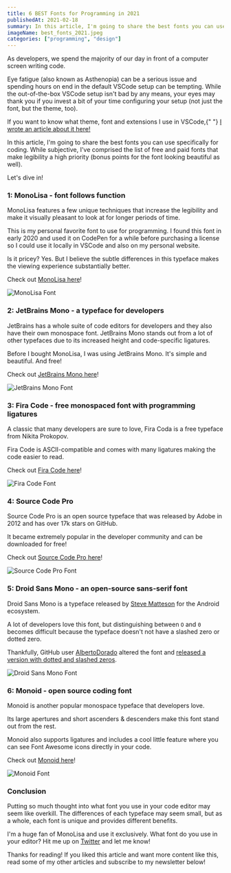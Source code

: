 ```yaml
---
title: 6 BEST Fonts for Programming in 2021
publishedAt: 2021-02-18
summary: In this article, I'm going to share the best fonts you can use for coding. While subjective, I've comprised the list of free and paid fonts that make legibility a high priority (bonus points for the font looking beautiful as well).
imageName: best_fonts_2021.jpeg
categories: ["programming", "design"]
---
```


As developers, we spend the majority of our day in front of a computer screen writing code.

Eye fatigue (also known as Asthenopia) can be a serious issue and spending hours on end in the default VSCode setup can be tempting. While the out-of-the-box VSCode setup isn't bad by any means, your eyes may thank you if you invest a bit of your time configuring your setup (not just the font, but the theme, too).

<Infoquote>
  If you want to know what theme, font and extensions I use in VSCode,{" "}
  <a
    href="https://braydoncoyer.dev/blog/my-vscode-toolbox-2020/"
    target="_blank"
  >
    I wrote an article about it here!
  </a>
</Infoquote>

In this article, I'm going to share the best fonts you can use specifically for coding. While subjective, I've comprised the list of free and paid fonts that make legibility a high priority (bonus points for the font looking beautiful as well).

Let's dive in!

### 1: MonoLisa - font follows function

MonoLisa features a few unique techniques that increase the legibility and make it visually pleasant to look at for longer periods of time.

This is my personal favorite font to use for programming. I found this font in early 2020 and used it on CodePen for a while before purchasing a license so I could use it locally in VSCode and also on my personal website.

Is it pricey? Yes. But I believe the subtle differences in this typeface makes the viewing experience substantially better.

Check out [MonoLisa here](https://www.monolisa.dev/)!

![MonoLisa Font](https://cdn.hashnode.com/res/hashnode/image/upload/v1613599025420/tA6PIFeHK.png)

### 2: JetBrains Mono - a typeface for developers

JetBrains has a whole suite of code editors for developers and they also have their own monospace font. JetBrains Mono stands out from a lot of other typefaces due to its increased height and code-specific ligatures.

Before I bought MonoLisa, I was using JetBrains Mono. It's simple and beautiful. And free!

Check out [JetBrains Mono here](https://www.jetbrains.com/lp/mono/)!

![JetBrains Mono Font](https://cdn.hashnode.com/res/hashnode/image/upload/v1613599040649/TgVbCLvhy.png)

### 3: Fira Code - free monospaced font with programming ligatures

A classic that many developers are sure to love, Fira Coda is a free typeface from Nikita Prokopov.

Fira Code is ASCII-compatible and comes with many ligatures making the code easier to read.

Check out [Fira Code here](https://github.com/tonsky/FiraCode)!

![Fira Code Font](https://cdn.hashnode.com/res/hashnode/image/upload/v1613599057480/hIivvhTZW.png)

### 4: Source Code Pro

Source Code Pro is an open source typeface that was released by Adobe in 2012 and has over 17k stars on GitHub.

It became extremely popular in the developer community and can be downloaded for free!

Check out [Source Code Pro here](https://github.com/adobe-fonts/source-code-pro)!

![Source Code Pro Font](https://cdn.hashnode.com/res/hashnode/image/upload/v1613599070618/A7wacSGF-.png)

### 5: Droid Sans Mono - an open-source sans-serif font

Droid Sans Mono is a typeface released by [Steve Matteson](https://www.myfonts.com/person/Steve_Matteson/) for the Android ecosystem.

A lot of developers love this font, but distinguishing between `O` and `0` becomes difficult because the typeface doesn't not have a slashed zero or dotted zero.

Thankfully, GitHub user [AlbertoDorado](https://github.com/AlbertoDorado) altered the font and [released a version with dotted and slashed zeros](https://github.com/AlbertoDorado/droid-sans-mono-zeromod).

![Droid Sans Mono Font](https://cdn.hashnode.com/res/hashnode/image/upload/v1613599089843/gUlcZF9TS4.png)

### 6: Monoid - open source coding font

Monoid is another popular monospace typeface that developers love.

Its large apertures and short ascenders & descenders make this font stand out from the rest.

Monoid also supports ligatures and includes a cool little feature where you can see Font Awesome icons directly in your code.

Check out [Monoid here](https://larsenwork.com/monoid/)!

![Monoid Font](https://cdn.hashnode.com/res/hashnode/image/upload/v1613599104005/ik13sv2bq.png)

### Conclusion

Putting so much thought into what font you use in your code editor may seem like overkill. The differences of each typeface may seem small, but as a whole, each font is unique and provides different benefits.

I'm a huge fan of MonoLisa and use it exclusively. What font do you use in your editor? Hit me up on [Twitter](https://twitter.com/BraydonCoyer) and let me know!

Thanks for reading! If you liked this article and want more content like this, read some of my other articles and subscribe to my newsletter below!
